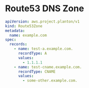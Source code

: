 # Route53 DNS Zone

```yaml
apiVersion: aws.project.planton/v1
kind: Route53Zone
metadata:
  name: example.com
spec:
  records:
    - name: test-a.example.com.
      recordType: A
      values:
        - 1.1.1.1
    - name: test-cname.example.com.
      recordType: CNAME
      values:
        - some-other.example.com.
```
